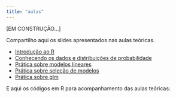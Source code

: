```yaml
---
title: "aulas"
---
```


[EM CONSTRUÇÃO...]

Compartilho aqui os slides apresentados nas aulas teóricas. 

- [Introdução ao R](pratica0_introducao_ao_R.html)
- [Conhecendo os dados e distribuições de probabilidade](pratica1_conhecendo_os_dados.html)
- [Prática sobre modelos lineares](pratica2_regressao_linear.html)
- [Prática sobre seleção de modelos](pratica3_selecao_modelos.html)
- [Prática sobre glm](pratica4_glm.Rmd)

E aqui os códigos em R para acompanhamento das aulas teóricas:

